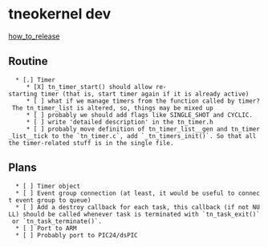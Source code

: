 
= tneokernel dev =

[[how_to_release]]



== Routine ==

   * [.] Timer
      * [X] tn_timer_start() should allow re-starting timer (that is, start timer again if it is already active)
      * [ ] what if we manage timers from the function called by timer? The tn_timer_list is altered, so, things may be mixed up
      * [ ] probably we should add flags like SINGLE_SHOT and CYCLIC.
      * [ ] write 'detailed description' in the tn_timer.h
      * [ ] probably move definition of tn_timer_list__gen and tn_timer_list__tick to the `tn_timer.c`, add `_tn_timers_init()`. So that all the timer-related stuff is in the single file.

== Plans ==

   * [ ] Timer object
   * [ ] Event group connection (at least, it would be useful to connect event group to queue)
   * [ ] Add a destroy callback for each task, this callback (if not NULL) should be called whenever task is terminated with `tn_task_exit()` or `tn_task_terminate()`.
   * [ ] Port to ARM
   * [ ] Probably port to PIC24/dsPIC



   

